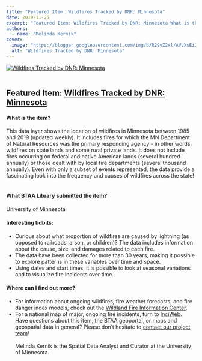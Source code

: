 ```yaml
---
title: "Featured Item: Wildfires Tracked by DNR: Minnesota"
date: 2019-11-25
excerpt: "Featured Item: Wildfires Tracked by DNR: Minnesota What is the item?"
authors:
  - name: "Melinda Kernik"
cover:
  image: "https://blogger.googleusercontent.com/img/b/R29vZ2xl/AVvXsEi2OuS98Z1bEIk_1-E0uCIchi0pIn5sEcySKIMUPSY_UqiJI_vNFVa2MI3cCL0jbp7OCDS1xio0HJOSxrSgIrBW3XAAuDtL3OTui0fFGxKo8o3HaGMTDl5t57osjZnsKHQwlm9PjXlQ6VaxV2rUUG0A4N0sQiHGzdtoKvPqBwz2EDMZ8_TqHHrqHfmrJQ/w357-h400/EmbeddedImage.png"
  alt: "Wildfires Tracked by DNR: Minnesota"
---
```


<a href="https://blogger.googleusercontent.com/img/b/R29vZ2xl/AVvXsEi2OuS98Z1bEIk_1-E0uCIchi0pIn5sEcySKIMUPSY_UqiJI_vNFVa2MI3cCL0jbp7OCDS1xio0HJOSxrSgIrBW3XAAuDtL3OTui0fFGxKo8o3HaGMTDl5t57osjZnsKHQwlm9PjXlQ6VaxV2rUUG0A4N0sQiHGzdtoKvPqBwz2EDMZ8_TqHHrqHfmrJQ/s839/EmbeddedImage.png"><img alt="Wildfires Tracked by DNR: Minnesota" src="https://blogger.googleusercontent.com/img/b/R29vZ2xl/AVvXsEi2OuS98Z1bEIk_1-E0uCIchi0pIn5sEcySKIMUPSY_UqiJI_vNFVa2MI3cCL0jbp7OCDS1xio0HJOSxrSgIrBW3XAAuDtL3OTui0fFGxKo8o3HaGMTDl5t57osjZnsKHQwlm9PjXlQ6VaxV2rUUG0A4N0sQiHGzdtoKvPqBwz2EDMZ8_TqHHrqHfmrJQ/w357-h400/EmbeddedImage.png" title="Wildfires Tracked by DNR: Minnesota"/></a><br/><br/>



## Featured Item: [Wildfires Tracked by DNR: Minnesota](https://geo.btaa.org/catalog/2a8ef3fe-e379-4833-ae51-a9e825e6ea63)



#### What is the item?

This data layer shows the location of wildfires in Minnesota between 1985 and 2019 (updated weekly). It includes fires for which the MN Department of Natural Resources was the primary responding agency - in other words, wildfires on state lands and some rural private lands. It does not include fires occurring on federal and native American lands (several hundred annually) or those dealt with by local fire departments (several thousand annually). Even with only a subset of events represented, the data provide a fascinating look into the frequency and causes of wildfires across the state! <br/><br/>

#### What BTAA Library submitted the item?

University of Minnesota<br/>

#### Interesting tidbits:


- Curious about what proportion of wildfires are caused by lightning (as opposed to railroads, arson, or children)? The data includes information about the cause, size, and damages related to each fire.
- The data have been collected for more than 30 years, making it possible to explore patterns in these variables over time and space.
- Using dates and start times, it is possible to look at seasonal variations and to visualize fire incidents over time.


#### Where can I find out more?


- For information about ongoing wildfires, fire weather forecasts, and fire danger index models, check out the [Wildland Fire Information Center](https://www.google.com/url?q=https%3A%2F%2Fwww.dnr.state.mn.us%2Fforestry%2Ffire%2Fwildfirereports_tools.html&amp;sa=D&amp;sntz=1&amp;usg=AOvVaw0-4OMib5NAgy97UEl_iGaw).
- For a national map of major, ongoing fire incidents, turn to [InciWeb](https://www.google.com/url?q=https%3A%2F%2Finciweb.nwcg.gov%2F&amp;sa=D&amp;sntz=1&amp;usg=AOvVaw2TARw11HMqekNYCcROvd2s).
<br/>Have questions about this item, the BTAA geoportal, or maps and geospatial data in general? Please don’t hesitate to [contact our project team](https://geo.btaa.org/feedback)!<br/><br/>Melinda Kernik is the Spatial Data Analyst and Curator at the University of Minnesota.<br/><br/><br/><br/><br/><br/><br/><br/><br/><br/><br/><br/>
